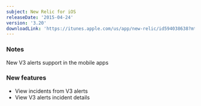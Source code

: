 ```yaml
---
subject: New Relic for iOS
releaseDate: '2015-04-24'
version: '3.20'
downloadLink: 'https://itunes.apple.com/us/app/new-relic/id594038638?mt=8'
---
```


### Notes

New V3 alerts support in the mobile apps

### New features

* View incidents from V3 alerts
* View V3 alerts incident details
